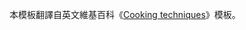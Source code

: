 {{Navbox
| name = 烹飪技術
| title = [[烹飪]]技術
| state = autocollapse
| bodyclass = hlist
| group1 = 乾烹
| list1 = 
{{Navbox subgroup
 | group1 = [[熱傳導]]
 |  list1 = 
* {{tsl|en|Dry roasting|乾烤}}
* [[煎]]
* [[鹽炒]]＆{{tsl|en|Hot salt frying|盐焗}}
* [[沙炒]]
 | group2 = [[对流传热|熱對流]]
 |  list2 = 
* [[焗烤]]
* [[燒烤]]
** 烘烤
* [[烤炙]]
* [[熏|煙熏]]
 | group3 = [[熱輻射]]
 |  list3 = 
* [[炭燒]]＆[[炭烤]]
* [[頂烘]]
* {{tsl|en|Grilling (gridiron)|烘}}
* [[吐司|烤麵包]]
* [[烤炙]]
* [[叉烧|叉烤肉]] 
 }}
| group2 = [[水]]烹
| list2 = 
{{Navbox subgroup
 | group4 = 高溫加熱
 |  list4 = 
* [[煮]]
* [[煎煮]]
* {{tsl|en|Parboiling|濾煮}}
* [[燙麵]]
* [[焯|-{zh-hans:焯; zh-hant:焯; zh-hk:灼;}-]]
 | group5 = 低溫加熱
 |  list5 = 
* {{Link-en|文火煮|Coddling}}
* {{tsl|en|Creaming (food)|擂油}}
* {{tsl|en|Infusion|沏}}
* [[水煮]]
* [[蒸燉|-{zh-hans:炖; zh-hant:燉;}-]]
* {{tsl|en|Slow cooker|慢煮鍋}}
* [[浸漬]]
* [[燉煮|-{zh-hans:炖; zh-hant:燉;}-煮]]
* {{Link-en|掩煮|Smothering (food)}}
* [[真空低溫烹調法|真空烹調]]
* [[炆]]
 | group6 = 間接加熱
 |  list6 = 
* {{tsl|en|Bain-marie|隔水燉|隔水-{zh-hans:炖; zh-hant:燉;}-}}
* {{tsl|en|Double steaming|雙層蒸鍋}}
* [[燉煮|-{zh-hans:炖; zh-hant:燉;}-]]
** [[水]]蒸[[流質]]
* [[蒸]]
 }}
| group3 = [[食用油|脂]]烹
| list3 = {{Navbox subgroup
 | group7 = 高溫加熱
 |  list7 = 
* [[干馏|焦化]]
* {{tsl|en|Blackening (cooking)|燒黑}}
* [[炸]]
* [[煎封]]
* [[嫩煎]]
* [[炒]]
* [[爆炒]]
* [[油煎|煎]]
* [[爆香]]
* [[梅納反應]]
 | group8 = 低溫加熱
 |  list8 = 
* {{tsl|en|Caramelization|焦糖化}}
* {{tsl|en|Gentle frying|文煎}}
* [[出水]]
 }}
| group9 = 混合媒介
|  list9 = 
* [[燒烤]]
* [[烧 (中餐)|燒]]
* {{Link-en|鏊烘|Griddle}}
* [[炒]] 
| group10 = 設備基礎 
|  list10 = 
 *[[氣炸鍋]]
* [[微波炉]]
* [[壓力鍋]]
* [[压力油炸]]
* [[燜燒鍋]]
* [[燜燒杯]]
* [[氣爐|瓦斯爐]]
* [[電磁爐]]
* [[電陶爐]]
* [[烤爐]]
* [[砂锅]]烹
* {{Link-en|窯|Earth oven}}
* {{tsl|en|Roman oven|砌石爐}}
* [[泥烤爐]]
* {{tsl|en|Haybox|乾草箱}}
| group11 = 非加熱
|  list11 = 
* [[醃|醃製防腐]]
* [[腌泡|醃漬入味]]
* {{tsl|en|Souring|酸化 (生物化学)|酸化}}
* [[发酵|发酵食物]]
* [[凉拌]]
| group12 = 另見
|  list12 = 
*{{tsl|en|Food preparation|食品製作}}
* [[食物保存法]]
* [[食品安全]]
* [[冒煙點]]
* [[去腥]]
}}<noinclude>
本模板翻譯自英文維基百科《[[:en:Template:Cooking techniques|Cooking techniques]]》模板。
{{documentation}}
</noinclude>